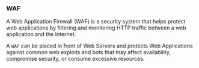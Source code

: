 ### WAF

A Web Application Firewall (WAF) is a security system that helps protect web applications by filtering and monitoring HTTP traffic between a web application and the Internet.

A `WAF` can be placed in front of Web Servers and protects Web Applications against common web exploits and bots that may affect availability, compromise security, or consume excessive resources.